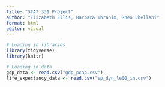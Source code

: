 ```yaml
---
title: "STAT 331 Project"
author: "Elizabeth Ellis, Barbara Ibrahim, Rhea Chellani"
format: html
editor: visual
---
```


```r
# Loading in libraries
library(tidyverse)
library(knitr)
```


```r
# Loading in data
gdp_data <- read.csv("gdp_pcap.csv")
life_expectancy_data <- read.csv("sp_dyn_le00_in.csv")
```